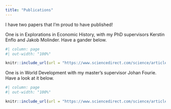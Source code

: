 ```yaml
---
title: "Publications"
---
```


I have two papers that I'm proud to have published!

One is in Explorations in Economic History, with my PhD supervisors Kerstin Enflo and Jakob Molinder. Have a gander below.


```r
#| column: page
#| out-width: "100%"

knitr::include_url(url = "https://www.sciencedirect.com/science/article/pii/S001449832500049X", height = 800)
```


One is in World Development with my master's supervisor Johan Fourie. Have a look at it below.

```r
#| column: page
#| out-width: "100%"

knitr::include_url(url = "https://www.sciencedirect.com/science/article/abs/pii/S0305750X2100019X", height = 800)
```


